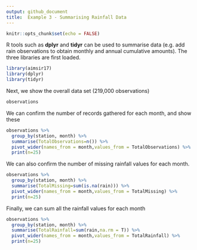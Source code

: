 ```yaml
---
output: github_document
title:  Example 3 - Summarising Rainfall Data
---
```

```r
knitr::opts_chunk$set(echo = FALSE)

```

R tools such as **dplyr** and **tidyr** can be used to summarise data (e.g. add rain observations to obtain monthly and annual cumulative amounts). The three libraries are first loaded.

```r
library(aimsir17)
library(dplyr)
library(tidyr)
```

Next, we show the overall data set (219,000 observations)

```r
observations
```

We can confirm the number of records gathered for each month, and show these
```r
observations %>% 
  group_by(station, month) %>%
  summarise(TotalObservations=n()) %>%
  pivot_wider(names_from = month,values_from = TotalObservations) %>%
  print(n=25)
```

We can also confirm the number of missing rainfall values for each month.
```r
observations %>% 
  group_by(station, month) %>%
  summarise(TotalMissing=sum(is.na(rain))) %>%
  pivot_wider(names_from = month,values_from = TotalMissing) %>%
  print(n=25)
```

Finally, we can sum all the rainfall values for each month
```r
observations %>% 
  group_by(station, month) %>%
  summarise(TotalRainfall=sum(rain,na.rm = T)) %>%
  pivot_wider(names_from = month,values_from = TotalRainfall) %>%
  print(n=25)
```

